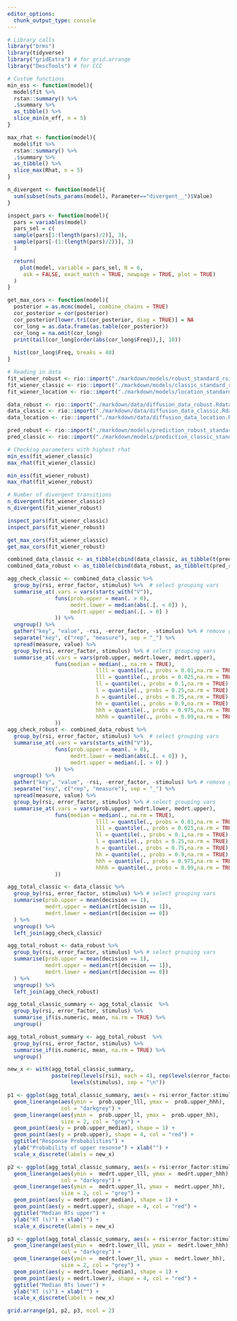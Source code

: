 ```yaml
---
editor_options:
  chunk_output_type: console
---
```

```r
# Library calls
library("brms")
library(tidyverse)
library("gridExtra") # for grid.arrange
library("DescTools") # for CCC
```

```r
# Custom functions
min_ess <- function(model){
  model$fit %>% 
  rstan::summary() %>% 
  .$summary %>% 
  as_tibble() %>% 
  slice_min(n_eff, n = 5)
}

max_rhat <- function(model){
  model$fit %>% 
  rstan::summary() %>% 
  .$summary %>% 
  as_tibble() %>% 
  slice_max(Rhat, n = 5)
}

n_divergent <- function(model){
  sum(subset(nuts_params(model), Parameter=="divergent__")$Value)
}

inspect_pars <- function(model){
  pars = variables(model)
  pars_sel = c(
  sample(pars[1:(length(pars)/2)], 3),
  sample(pars[-(1:(length(pars)/2))], 3)
  )

  return(
    plot(model, variable = pars_sel, N = 6, 
     ask = FALSE, exact_match = TRUE, newpage = TRUE, plot = TRUE)
  )
}

get_max_cors <- function(model){
  posterior = as.mcmc(model, combine_chains = TRUE)
  cor_posterior = cor(posterior)
  cor_posterior[lower.tri(cor_posterior, diag = TRUE)] = NA
  cor_long = as.data.frame(as.table(cor_posterior))
  cor_long = na.omit(cor_long)
  print(tail(cor_long[order(abs(cor_long$Freq)),], 10))
  
  hist(cor_long$Freq, breaks = 40)
}
```

```r
# Reading in data
fit_wiener_robust <- rio::import("./markdown/models/robust_standard_rsi_err2023-02-15.rda")
fit_wiener_classic <- rio::import("./markdown/models/classic_standard_rsi_err_2023-02-15.rda")
fit_wiener_location <- rio::import("./markdown/models/location_standard_rsi_err_2023-02-19.rda")

data_robust <- rio::import("./markdown/data/diffusion_data_robust.Rdata")
data_classic <- rio::import("./markdown/data/diffusion_data_classic.Rdata")
data_location <- rio::import("./markdown/data/diffusion_data_location.Rdata")

pred_robust <- rio::import("./markdown/models/prediction_robust_standard_2023-02-20.rda")
pred_classic <- rio::import("./markdown/models/prediction_classic_standard_2023-02-20.rda")
```

```r
# Checking parameters with highest rhat
min_ess(fit_wiener_classic)
max_rhat(fit_wiener_classic)

min_ess(fit_wiener_robust)
max_rhat(fit_wiener_robust)
```

```r
# Number of divergent transitions
n_divergent(fit_wiener_classic)
n_divergent(fit_wiener_robust)
```

```r
inspect_pars(fit_wiener_classic)
inspect_pars(fit_wiener_robust)
```


```r
get_max_cors(fit_wiener_classic)
get_max_cors(fit_wiener_robust)
```

```r
combined_data_classic <- as_tibble(cbind(data_classic, as_tibble(t(pred_classic))))
combined_data_robust <- as_tibble(cbind(data_robust, as_tibble(t(pred_robust))))
```

```r
agg_check_classic <- combined_data_classic %>% 
  group_by(rsi, error_factor, stimulus) %>%  # select grouping vars
  summarise_at(.vars = vars(starts_with("V")), 
               funs(prob.upper = mean(. > 0),
                    medrt.lower = median(abs(.[. < 0]) ),
                    medrt.upper = median(.[. > 0] )
               )) %>% 
  ungroup() %>% 
  gather("key", "value", -rsi, -error_factor, -stimulus) %>% # remove grouping vars
  separate("key", c("rep", "measure"), sep = "_") %>% 
  spread(measure, value) %>% 
  group_by(rsi, error_factor, stimulus) %>% # select grouping vars
  summarise_at(.vars = vars(prob.upper, medrt.lower, medrt.upper), 
               funs(median = median(., na.rm = TRUE),
                            llll = quantile(., probs = 0.01,na.rm = TRUE),
                            lll = quantile(., probs = 0.025,na.rm = TRUE),
                            ll = quantile(., probs = 0.1,na.rm = TRUE),
                            l = quantile(., probs = 0.25,na.rm = TRUE),
                            h = quantile(., probs = 0.75,na.rm = TRUE),
                            hh = quantile(., probs = 0.9,na.rm = TRUE),
                            hhh = quantile(., probs = 0.975,na.rm = TRUE),
                            hhhh = quantile(., probs = 0.99,na.rm = TRUE)
               ))
agg_check_robust <- combined_data_robust %>% 
  group_by(rsi, error_factor, stimulus) %>%  # select grouping vars
  summarise_at(.vars = vars(starts_with("V")), 
               funs(prob.upper = mean(. > 0),
                    medrt.lower = median(abs(.[. < 0]) ),
                    medrt.upper = median(.[. > 0] )
               )) %>% 
  ungroup() %>% 
  gather("key", "value", -rsi, -error_factor, -stimulus) %>% # remove grouping vars
  separate("key", c("rep", "measure"), sep = "_") %>% 
  spread(measure, value) %>%
  group_by(rsi, error_factor, stimulus) %>% # select grouping vars
  summarise_at(.vars = vars(prob.upper, medrt.lower, medrt.upper), 
               funs(median = median(., na.rm = TRUE),
                            llll = quantile(., probs = 0.01,na.rm = TRUE),
                            lll = quantile(., probs = 0.025,na.rm = TRUE),
                            ll = quantile(., probs = 0.1,na.rm = TRUE),
                            l = quantile(., probs = 0.25,na.rm = TRUE),
                            h = quantile(., probs = 0.75,na.rm = TRUE),
                            hh = quantile(., probs = 0.9,na.rm = TRUE),
                            hhh = quantile(., probs = 0.975,na.rm = TRUE),
                            hhhh = quantile(., probs = 0.99,na.rm = TRUE)
               ))

agg_total_classic <- data_classic %>% 
  group_by(rsi, error_factor, stimulus) %>% # select grouping vars
  summarise(prob.upper = mean(decision == 1),
            medrt.upper = median(rt[decision == 1]),
            medrt.lower = median(rt[decision == 0])
  ) %>% 
  ungroup() %>% 
  left_join(agg_check_classic)

agg_total_robust <- data_robust %>% 
  group_by(rsi, error_factor, stimulus) %>% # select grouping vars
  summarise(prob.upper = mean(decision == 1),
            medrt.upper = median(rt[decision == 1]),
            medrt.lower = median(rt[decision == 0])
  ) %>% 
  ungroup() %>% 
  left_join(agg_check_robust)
```

```r
agg_total_classic_summary <- agg_total_classic  %>% 
  group_by(rsi, error_factor, stimulus) %>% 
  summarise_if(is.numeric, mean, na.rm = TRUE) %>% 
  ungroup()

agg_total_robust_summary <- agg_total_robust  %>% 
  group_by(rsi, error_factor, stimulus) %>% 
  summarise_if(is.numeric, mean, na.rm = TRUE) %>% 
  ungroup()
```

```r
new_x <- with(agg_total_classic_summary, 
              paste(rep(levels(rsi), each = 4), rep(levels(error_factor), each = 2),
                    levels(stimulus), sep = "\n"))

p1 <- ggplot(agg_total_classic_summary, aes(x = rsi:error_factor:stimulus)) +
  geom_linerange(aes(ymin =  prob.upper_lll, ymax =  prob.upper_hhh), 
                 col = "darkgrey") + 
  geom_linerange(aes(ymin =  prob.upper_ll, ymax =  prob.upper_hh), 
                 size = 2, col = "grey") + 
  geom_point(aes(y = prob.upper_median), shape = 1) +
  geom_point(aes(y = prob.upper), shape = 4, col = "red") +
  ggtitle("Response Probabilities") + 
  ylab("Probability of upper resonse") + xlab("") +
  scale_x_discrete(labels = new_x)

p2 <- ggplot(agg_total_classic_summary, aes(x = rsi:error_factor:stimulus)) +
  geom_linerange(aes(ymin =  medrt.upper_lll, ymax =  medrt.upper_hhh), 
                 col = "darkgrey") + 
  geom_linerange(aes(ymin =  medrt.upper_ll, ymax =  medrt.upper_hh), 
                 size = 2, col = "grey") + 
  geom_point(aes(y = medrt.upper_median), shape = 1) +
  geom_point(aes(y = medrt.upper), shape = 4, col = "red") +
  ggtitle("Median RTs upper") + 
  ylab("RT (s)") + xlab("") +
  scale_x_discrete(labels = new_x)

p3 <- ggplot(agg_total_classic_summary, aes(x = rsi:error_factor:stimulus)) +
  geom_linerange(aes(ymin =  medrt.lower_lll, ymax =  medrt.lower_hhh), 
                 col = "darkgrey") + 
  geom_linerange(aes(ymin =  medrt.lower_ll, ymax =  medrt.lower_hh), 
                 size = 2, col = "grey") + 
  geom_point(aes(y = medrt.lower_median), shape = 1) +
  geom_point(aes(y = medrt.lower), shape = 4, col = "red") +
  ggtitle("Median RTs lower") + 
  ylab("RT (s)") + xlab("") +
  scale_x_discrete(labels = new_x)

grid.arrange(p1, p2, p3, ncol = 2)
```

```r

```

